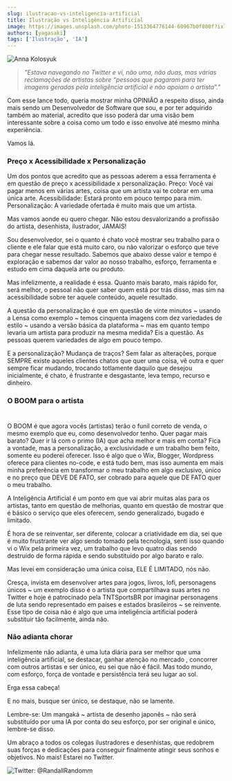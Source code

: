 ```yaml
---
slug: ilustracao-vs-inteligencia-artificial
title: Ilustração vs Inteligência Artificial
image: https://images.unsplash.com/photo-1513364776144-60967b0f800f?ixlib=rb-4.0.3&ixid=MnwxMjA3fDB8MHxwaG90by1wYWdlfHx8fGVufDB8fHx8&auto=format&fit=crop&w=871&q=80
authors: [yagasaki]
tags: ['Ilustração', 'IA']
---
```


![](https://images.unsplash.com/photo-1513364776144-60967b0f800f?ixlib=rb-4.0.3&ixid=MnwxMjA3fDB8MHxwaG90by1wYWdlfHx8fGVufDB8fHx8&auto=format&fit=crop&w=871&q=80 "Anna Kolosyuk")

> _"Estava navegando no Twitter e vi, não uma, não duas, mas várias reclamações de artistas sobre “pessoas que pagaram para ter imagens geradas pela inteligência artificial e não apoiam o artista”."_

Com esse lance todo, queria mostrar minha OPINIÃO a respeito disso, ainda mais sendo um Desenvolvedor de Software que sou, e por ter adquirido também ao material, acredito que isso poderá dar uma visão bem interessante sobre a coisa como um todo e isso envolve até mesmo minha experiência.

Vamos lá.

<!--truncate-->

### Preço x Acessibilidade x Personalização

Um dos pontos que acredito que as pessoas aderem a essa ferramenta é em questão de preço x acessibilidade x personalização. Preço: Você vai pagar menos em várias artes, coisa que um artista vai te cobrar em uma única arte. Acessibilidade: Estará pronto em pouco tempo para mim. Personalização: A variedade ofertada é muito mais que um artista.

Mas vamos aonde eu quero chegar. Não estou desvalorizando a profissão do artista, desenhista, ilustrador, JAMAIS!

Sou desenvolvedor, sei o quanto é chato você mostrar seu trabalho para o cliente e ele falar que está muito caro, ou não valorizar o esforço que teve para chegar nesse resultado. Sabemos que abaixo desse valor e tempo é exploração e sabemos dar valor ao nosso trabalho, esforço, ferramenta e estudo em cima daquela arte ou produto.

Mas infelizmente, a realidade é essa. Quanto mais barato, mais rápido for, será melhor, o pessoal não quer saber quem está por trás disso, mas sim na acessibilidade sobre ter aquele conteúdo, aquele resultado.

A questão da personalização é que em questão de vinte minutos ~ usando a Lensa como exemplo ~ temos cinquenta imagens com dez variedades de estilo ~ usando a versão básica da plataforma ~ mas em quanto tempo levaria um artista para produzir na mesma medida? Eis a questão. As pessoas querem variedades de algo em pouco tempo.

E a personalização? Mudança de traços? Sem falar as alterações, porque SEMPRE existe aqueles clientes chatos que quer uma coisa, vê outra e quer sempre ficar mudando, trocando totlamente daquilo que desejou inicialmente, é chato, é frustrante e desgastante, leva tempo, recurso e dinheiro.

### O BOOM para o artista
#
O BOOM é que agora vocês (artistas) terão o funil correto de venda, o mesmo exemplo que eu, como desenvolvedor tenho. Quer pagar mais barato? Quer ir lá com o primo (IA) que acha melhor e mais em conta? Fica a vontade, mas a personalização, a exclusividade e um trabalho bem feito, somente eu poderei oferecer. Isso é algo que o Wix, Blogger, Wordpress oferece para clientes no-code, e está tudo bem, mas isso aumenta em mais minha preferência em transformar o meu trabalho em algo exclusivo, único e no preço que DEVE DE FATO, ser cobrado para aquele que DE FATO quer o meu trabalho.

A Inteligência Artificial é um ponto em que vai abrir muitas alas para os artistas, tanto em questão de melhorias, quanto em questão de mostrar que é básico o serviço que eles oferecem, sendo generalizado, bugado e limitado.

É hora de se reinventar, ser diferente, colocar a criatividade em dia, sei que é muito frustrante ver algo sendo tomado pela tecnologia, senti isso quando vi o Wix pela primeira vez, um trabalho que levo quatro dias sendo destruído de forma rápida e sendo substituído por algo barato e ralo.

Mas levei em consideração uma única coisa, ELE É LIMITADO, nós não.

Cresça, invista em desenvolver artes para jogos, livros, lofi, personagens únicos ~ um exemplo disso é o artista que compartilhava suas artes no Twitter e hoje é patrocinado pela TNTSportsBR por imaginar personagens de luta sendo representado em países e estados brasileiros ~ se reinvente. Esse tipo de coisa não é algo que uma inteligência artificial poderá substituir tão facilmente, ainda não.

### Não adianta chorar

Infelizmente não adianta, é uma luta diária para ser melhor que uma inteligência artificial, se destacar, ganhar atenção no mercado , concorrer com outros artistas e ser único, eu sei que não é fácil. Mas todo mundo, com esforço, força de vontade e persistência terá seu lugar ao sol.

Erga essa cabeça!

E no mais, busque ser único, se destaque, não se lamente.

Lembre-se: Um mangaká ~ artista de desenho japonês ~ não será substituído por uma IA por conta do seu esforço, por ser original e único, lembre-se disso.

Um abraço a todos os colegas ilustradores e desenhistas, que redobrem suas forças e dedicações para conseguir finalmente atingir seus sonhos e objetivos. No mais! Estarei no Twitter.

![Twitter: @RandallRandomm](https://miro.medium.com/max/640/1*1LXClHrYkGunrUpphemHWA.webp?ref=yagasaki.dev/blog)
